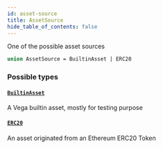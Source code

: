 ```yaml
---
id: asset-source
title: AssetSource
hide_table_of_contents: false
---
```



One of the possible asset sources

```graphql
union AssetSource = BuiltinAsset | ERC20
```


### Possible types

#### [`BuiltinAsset`](/docs/testnet/graphql/objects/builtin-asset)

A Vega builtin asset, mostly for testing purpose


#### [`ERC20`](/docs/testnet/graphql/objects/erc20)

An asset originated from an Ethereum ERC20 Token





